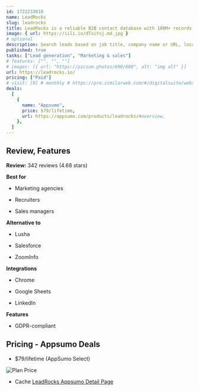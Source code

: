 ```yaml
---
id: 1722233010
name: LeadRocks
slug: leadrocks
title: LeadRocks is a reliable B2B contact database with 100M+ records, emails, phone numbers, and LinkedIns
image: { url: https://iili.io/dTxiYsj.md.jpg }
# optional
description: Search leads based on job title, company name or URL, location, industry and team sizeUpload your CSV into your CRM or any automation tool to gear up your prospecting
published: true
tasks: ["Lead generation", "Marketing & sales"]
# features: ["", "", ""]
# images: [{ url: "https://picsum.photos/600/600", alt: "img alt" }]
url: https://leadrocks.io/
pricing: ["Paid"]
# visit: [0] # monthly # https://pro.similarweb.com/#/digitalsuite/websiteanalysis/home
deals:
  [
    {
      name: "Appsumo",
      price: $79/lifetime,
      url: https://appsumo.com/products/leadrocks/#overview,
    },
  ]
---
```


## Review, Features

**Review:** 342 reviews (4.68 stars)

**Best for**

- Marketing agencies

- Recruiters

- Sales managers

**Alternative to**

- Lusha

- Salesforce

- ZoomInfo

**Integrations**

- Chrome

- Google Sheets

- LinkedIn

**Features**

- GDPR-compliant

## Pricing - Appsumo Deals

- $79/lifetime (AppSumo Select)

<Img src="https://iili.io/dTIpEkG.png" alt="Plan Price" />

- Cache [LeadRocks Appsumo Detail Page](https://iili.io/dTIp8pj.png)
